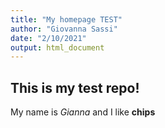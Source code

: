 ```yaml
---
title: "My homepage TEST"
author: "Giovanna Sassi"
date: "2/10/2021"
output: html_document
---
```



## This is my test repo!

My name is *Gianna* and I like **chips**